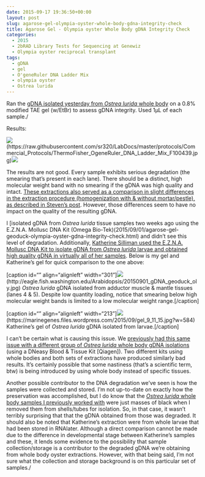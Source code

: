 ```yaml
---
date: 2015-09-17 19:36:50+00:00
layout: post
slug: agarose-gel-olympia-oyster-whole-body-gdna-integrity-check
title: Agarose Gel - Olympia oyster Whole Body gDNA Integrity Check
categories:
  - 2015
  - 2bRAD Library Tests for Sequencing at Genewiz
  - Olympia oyster reciprocal transplant
tags:
  - gDNA
  - gel
  - O'geneRuler DNA Ladder Mix
  - olympia oyster
  - Ostrea lurida
---
```


Ran the [gDNA isolated yesterday from _Ostrea lurida_ whole body](https://robertslab.github.io/sams-notebook/posts/2015/2015-09-16-dna-isolation-olympia-oyster-whole-body.html) on a 0.8% modified TAE gel (w/EtBr) to assess gDNA integrity. Used 1μL of each sample./



Results:

![](https://raw.githubusercontent.com/sr320/LabDocs/master/protocols/Commercial_Protocols/ThermoFisher_OgeneRuler_DNA_Ladder_Mix_F100439.jpg)(https://raw.githubusercontent.com/sr320/LabDocs/master/protocols/Commercial_Protocols/ThermoFisher_OgeneRuler_DNA_Ladder_Mix_F100439.jpg)[![](http://eagle.fish.washington.edu/Arabidopsis/20150917_gel_gDNA_Oly_RAD.jpg)](http://eagle.fish.washington.edu/Arabidopsis/20150917_gel_gDNA_Oly_RAD.jpg)

The results are not good. Every sample exhibits serious degradation (the smearing that's present in each lane). There should be a distinct, high molecular weight band with no smearing if the gDNA was high quality and intact. [These extractions also served as a comparison in slight differences in the extraction procedure (homogenization with & without mortar/pestle), as described in Steven's post](https://onsnetwork.org/halfshell/2015/09/16/running-the-numbers/). However, those differences seem to have no impact on the quality of the resulting gDNA.

I [isolated gDNA from _Ostrea lurida_ tissue samples two weeks ago using the E.Z.N.A. Mollusc DNA Kit (Omega Bio-Tek)(2015/09/01/agarose-gel-geoduck-olympia-oyster-gdna-integrity-check.html) and didn't see this level of degradation. Additionally, [Katherine Silliman used the E.Z.N.A. Mollusc DNA Kit to isolate gDNA from _Ostrea lurida_ larvae and obtained high quality gDNA in virtually all of her samples](https://marinegenes.com/2015/09/11/friday-91112/). Below is my gel and Katherine's gel for quick comparison to the one above:

[caption id="" align="alignleft" width="301"]![](https://eagle.fish.washington.edu/Arabidopsis/20150901_gDNA_geoduck_oly.jpg)(http://eagle.fish.washington.edu/Arabidopsis/20150901_gDNA_geoduck_oly.jpg) _Ostrea lurida_ gDNA isolated from adductor muscle & mantle tissues (lanes 4 & 5). Despite low quantity loading, notice that smearing below high molecular weight bands is limited to a low molecular weight range.[/caption]

[caption id="" align="alignleft" width="213"]![](https://marinegenes.files.wordpress.com/2015/09/gel_9_11_15.jpg?w=584)(https://marinegenes.files.wordpress.com/2015/09/gel_9_11_15.jpg?w=584) Katherine's gel of _Ostrea lurida_ gDNA isolated from larvae.[/caption]

























I can't be certain what is causing this issue. We [previously had this same issue with a different group of _Ostrea lurida_ whole body gDNA isolations](https://heareresearch.blogspot.com/2015/02/2-18-2015-96-well-plate-extract-gel-run.html) (using a DNeasy Blood & Tissue Kit [Qiagen]). Two different kits using whole bodies and both sets of extractions have produced similarly bad results. It's certainly possible that some nastiness (that's a scientific term, btw) is being introduced by using whole body instead of specific tissues.

Another possible contributor to the DNA degradation we've seen is how the samples were collected and stored. I'm not up-to-date on exactly how the preservation was accomplished, but I do know that the [_Ostrea lurida_ whole body samples I previously worked with](https://robertslab.github.io/sams-notebook/posts/2014/2014-10-14-dna-isolation-olympia-oyster-populations-for-rad-sequencing.html) were just masses of black when I removed them from shells/tubes for isolation. So, in that case, it wasn't terribly surprising that that the gDNA obtained from those was degraded. It should also be noted that Katherine's extraction were from whole larvae that had been stored in RNAlater. Although a direct comparison cannot be made due to the difference in developmental stage between Katherine's samples and these, it lends some evidence to the possibility that sample collection/storage is a contributor to the degraded gDNA we're obtaining from whole body oyster extractions. However, with that being said, I'm not sure what the collection and storage background is on this particular set of samples./
